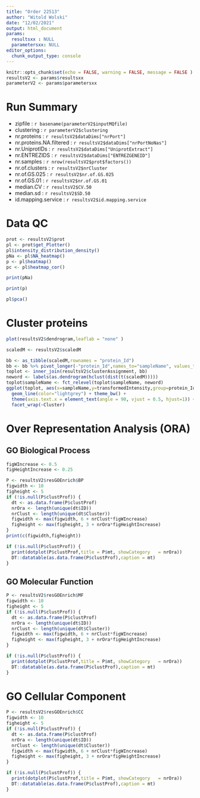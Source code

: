 ```yaml
---
title: "Order 22513"
author: "Witold Wolski"
date: "12/02/2021"
output: html_document
params:
  resultsxx : NULL
  parametersxx: NULL
editor_options: 
  chunk_output_type: console
---
```


```r

knitr::opts_chunk$set(echo = FALSE, warning = FALSE, message = FALSE )
resultsV2 <- params$resultsxx
parameterV2 <- params$parametersxx
```


# Run Summary

- zipfile : `r basename(parameterV2$inputMQfile)`
- clustering : `r parameterV2$clustering`
- nr.proteins : `r resultsV2$dataDims["nrPort"]`
- nr.proteins.NA.filtered : `r resultsV2$dataDims["nrPortNoNas"]`
- nr.UniprotIDs : `r resultsV2$dataDims["UniprotExtract"]`
- nr.ENTREZIDS : `r resultsV2$dataDims["ENTREZGENEID"]`
- nr.samples : `r nrow(resultsV2$prot$factors())`
- nr.of.clusters : `r resultsV2$nrCluster`
- nr.of.GS.025 : `r resultsV2$nr.of.GS.025`
- nr.of.GS.01 : `r resultsV2$nr.of.GS.01`
- median.CV : `r resultsV2$CV.50`
- median.sd : `r resultsV2$SD.50`
- id.mapping.service : `r resultsV2$id.mapping.service`


# Data QC

```r
prot <- resultsV2$prot
pl <- prot$get_Plotter()
pl$intensity_distribution_density()
pNa <- pl$NA_heatmap()
p <- pl$heatmap()
pc <- pl$heatmap_cor()
```

```r
print(pNa)
```


```r
print(p)
```

```r
pl$pca()

```



# Cluster proteins




```r
plot(resultsV2$dendrogram,leaflab = "none" )
```


```r
scaledM <- resultsV2$scaledM

bb <- as_tibble(scaledM,rownames = "protein_Id")
bb <- bb %>% pivot_longer(-"protein_Id",names_to="sampleName", values_to = "transformedIntensity")
toplot <- inner_join(resultsV2$clusterAssignment, bb)
neword <- labels(as.dendrogram(hclust(dist(t(scaledM)))))
toplot$sampleName <- fct_relevel(toplot$sampleName, neword)
ggplot(toplot, aes(x=sampleName,y=transformedIntensity,group=protein_Id)) +
  geom_line(color="lightgrey") + theme_bw() +
  theme(axis.text.x = element_text(angle = 90, vjust = 0.5, hjust=1)) +
  facet_wrap(~Cluster)
```


# Over Representation Analysis (ORA)

## GO Biological Process

```r

figWIncrease <- 0.5
figHeightIncrease <- 0.25

P <- resultsV2$resGOEnrich$BP
figwidth <- 10
figheight <- 5
if (!is.null(P$clustProf)) {
  dt <- as.data.frame(P$clustProf)
  nrOra <- length(unique(dt$ID))
  nrClust <- length(unique(dt$Cluster))
  figwidth <- max(figwidth, 6 + nrClust*figWIncrease)
  figheight <- max(figheight, 3 + nrOra*figHeightIncrease)
}
print(c(figwidth,figheight))

```

```r
if (!is.null(P$clustProf)) {
  print(dotplot(P$clustProf,title = P$mt, showCategory	 = nrOra))
  DT::datatable(as.data.frame(P$clustProf),caption = mt)
}
```

## GO Molecular Function

```r
P <- resultsV2$resGOEnrich$MF
figwidth <- 10
figheight <- 5
if (!is.null(P$clustProf)) {
  dt <- as.data.frame(P$clustProf)
  nrOra <- length(unique(dt$ID))
  nrClust <- length(unique(dt$Cluster))
  figwidth <- max(figwidth, 6 + nrClust*figWIncrease)
  figheight <- max(figheight, 3 + nrOra*figHeightIncrease)
}
```


```r
if (!is.null(P$clustProf)) {
  print(dotplot(P$clustProf,title = P$mt, showCategory	 = nrOra))
  DT::datatable(as.data.frame(P$clustProf),caption = mt)
}
```

# GO Cellular Component

```r
P <- resultsV2$resGOEnrich$CC
figwidth <- 10
figheight <- 5
if (!is.null(P$clustProf)) {
  dt <- as.data.frame(P$clustProf)
  nrOra <- length(unique(dt$ID))
  nrClust <- length(unique(dt$Cluster))
  figwidth <- max(figwidth, 6 + nrClust*figWIncrease)
  figheight <- max(figheight, 3 + nrOra*figHeightIncrease)
}

```

```r
if (!is.null(P$clustProf)) {
  print(dotplot(P$clustProf,title = P$mt, showCategory	 = nrOra))
  DT::datatable(as.data.frame(P$clustProf),caption = mt)
}

```


